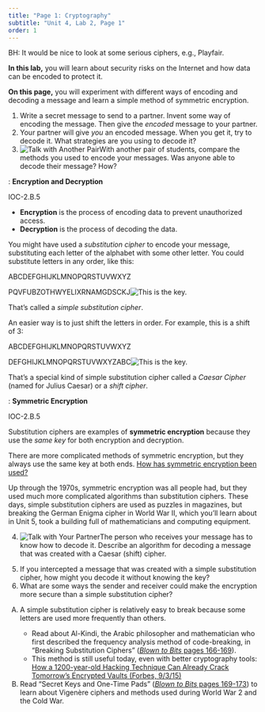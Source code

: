 ```yaml
---
title: "Page 1: Cryptography"
subtitle: "Unit 4, Lab 2, Page 1"
order: 1
---
```


::: todo
<p>BH: It would be nice to look at some serious ciphers, e.g.,
Playfair.</p>
:::

::: learn
<p><strong>In this lab,</strong> you will learn about security risks on
the Internet and how data can be encoded to protect it.</p>

<p><strong>On this page,</strong> you will experiment with different
ways of encoding and decoding a message and learn a simple method of
symmetric encryption.</p>
:::

::: {#first .forYouToDo}
<ol>

<li>Write a secret message to send to a partner. Invent some way of
encoding the message. Then give the <em>encoded</em> message to your
partner.</li>

<li>Your partner will give <em>you</em> an encoded message. When you get
it, try to decode it. What strategies are you using to decode it?</li>

<li><img src="/img/icons/talk-with-another-pair-mini.png" title="Talk with Another Pair" alt="Talk with Another Pair" class="inline"/>With
another pair of students, compare the methods you used to encode your
messages. Was anyone able to decode their message? How?</li>

</ol>
:::

::: vocabFullWidth
: <strong>Encryption and Decryption</strong>

::: ap-standard
IOC-2.B.5
:::

<ul>

<li><strong>Encryption</strong> is the process of encoding data to
prevent unauthorized access.</li>

<li><strong>Decryption</strong> is the process of decoding the
data.</li>

</ul>
:::

<p>

You might have used a <em>substitution cipher</em> to encode your
message, substituting each letter of the alphabet with some other
letter. You could substitute letters in any order, like this:

::: {.indent .fixedwidth}
ABCDEFGHIJKLMNOPQRSTUVWXYZ
:::

::: {.indent .fixedwidth}
PQVFUBZOTHWYELIXRNAMGDSCKJ<img src="/img/4-internet/this-is-the-key.jpg" title="This is the key." alt="This is the key." class="noshadow nopad"/>
:::

That's called a <em>simple substitution cipher</em>.

</p>

<p>

An easier way is to just shift the letters in order. For example, this
is a shift of 3:

::: {.indent .fixedwidth}
ABCDEFGHIJKLMNOPQRSTUVWXYZ
:::

::: {.indent .fixedwidth}
DEFGHIJKLMNOPQRSTUVWXYZABC<img src="/img/4-internet/this-is-the-key.jpg" title="This is the key." alt="This is the key." class="noshadow nopad"/>
:::

That's a special kind of simple substitution cipher called a <em>Caesar
Cipher</em> (named for Julius Caesar) or a <em>shift cipher</em>.

</p>

::: vocabFullWidth
: <strong>Symmetric Encryption</strong>

::: ap-standard
IOC-2.B.5
:::

<p>Substitution ciphers are examples of <strong>symmetric
encryption</strong> because they use the <em>same key</em> for both
encryption and decryption.</p>
:::

::: endnote
<p>There are more complicated methods of symmetric encryption, but they
always use the same key at both ends.
<a href="#hint-symmetric" data-toggle="collapse" title="How has symmetric encryption been used?">How
has symmetric encryption been used?</a></p>

::: {#hint-symmetric .collapse}
Up through the 1970s, symmetric encryption was all people had, but they
used much more complicated algorithms than substitution ciphers. These
days, simple substitution ciphers are used as puzzles in magazines, but
breaking the German Enigma cipher in World War II, which you'll learn
about in Unit 5, took a building full of mathematicians and computing
equipment.
:::
:::

::: forYouToDo
<ol start="4">

<li><img src="/img/icons/talk-with-your-partner.png" title="Talk with Your Partner" alt="Talk with Your Partner" class="inline"/>The
person who receives your message has to know how to decode it. Describe
an algorithm for decoding a message that was created with a Caesar
(shift) cipher.</li>

</ol>
:::

::: ifTime
<ol start="5">

<li>If you intercepted a message that was created with a simple
substitution cipher, how might you decode it without knowing the
key?</li>

<li>What are some ways the sender and receiver could make the encryption
more secure than a simple substitution cipher?</li>

</ol>
:::

::: takeItFurther
<ol type="A">

<li>

A simple substitution cipher is relatively easy to break because some
letters are used more frequently than others.

<ul>

<li>Read about Al-Kindi, the Arabic philosopher and mathematician who
first described the frequency analysis method of code-breaking, in
"Breaking Substitution Ciphers"
(<a href="http://www.bitsbook.com/wp-content/uploads/2008/12/B2B_3.pdf#page=184" target="_blank" title="Breaking Substitution Ciphers"><em>Blown
to Bits</em> pages 166-169</a>).</li>

<li>This method is still useful today, even with better cryptography
tools:
<a href="http://www.forbes.com/sites/thomasbrewster/2015/09/03/microsoft-dumb-attacks-cracks-next-gen-cryptography/" target="_blank" title="How A 1200-Year-Old Hacking Technique Can Already Crack Tomorrow's Encrypted Vaults">How
a 1200-year-old Hacking Technique Can Already Crack Tomorrow's Encrypted
Vaults (Forbes, 9/3/15)</a></li>

</ul>

</li>

<li>Read "Secret Keys and One-Time Pads"
(<a href="http://www.bitsbook.com/wp-content/uploads/2008/12/B2B_3.pdf#page=187" target="_blank" title="Secret Keys and One-Time Pads"><em>Blown
to Bits</em> pages 169-173</a>) to learn about Vigenère ciphers and
methods used during World War 2 and the Cold War.</li>

</ol>
:::
